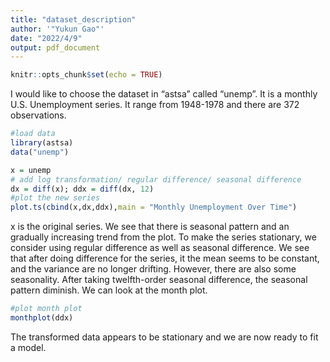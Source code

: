 ---
title: "dataset_description"
author: '"Yukun Gao"'
date: "2022/4/9"
output: pdf_document
---

```{r setup, include=FALSE}
knitr::opts_chunk$set(echo = TRUE)
```

I would like to choose the dataset in "astsa" called "unemp". It is a monthly U.S. Unemployment series. It range from 1948-1978 and there are 372 observations.

```{r}
#load data
library(astsa)
data("unemp")
```


```{r}
x = unemp
# add log transformation/ regular difference/ seasonal difference
dx = diff(x); ddx = diff(dx, 12)
#plot the new series
plot.ts(cbind(x,dx,ddx),main = "Monthly Unemployment Over Time")
```
x is the original series. We see that there is seasonal pattern and an gradually increasing trend from the plot. To make the series stationary, we consider using regular difference as well as seasonal difference. We see that after doing difference for the series, it the mean seems to be constant, and the variance are no longer drifting. However, there are also some seasonality. After taking twelfth-order seasonal difference, the seasonal pattern diminish. We can look at the month plot.
```{r}
#plot month plot
monthplot(ddx)
```
The transformed data appears to be stationary and we are now ready to fit a model.
